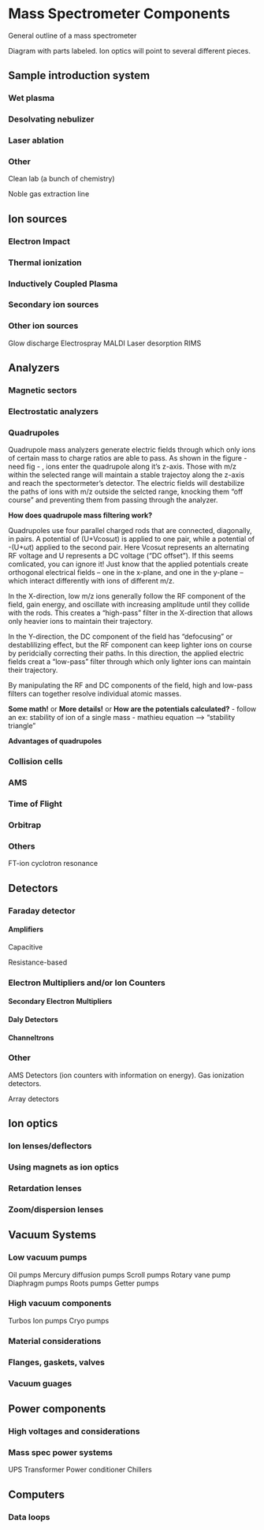 # Mass Spectrometer Components

General outline of a mass spectrometer

Diagram with parts labeled. Ion optics will point to several different pieces.


## Sample introduction system

### Wet plasma

### Desolvating nebulizer

### Laser ablation

### Other

Clean lab (a bunch of chemistry)

Noble gas extraction line

## Ion sources

### Electron Impact

### Thermal ionization

### Inductively Coupled Plasma

### Secondary ion sources

### Other ion sources

Glow discharge
Electrospray
MALDI
Laser desorption
RIMS

## Analyzers

### Magnetic sectors

### Electrostatic analyzers

### Quadrupoles {#sec-design-quadrupoles}

Quadrupole mass analyzers generate electric fields through which only ions of certain mass to charge ratios are able to pass. As shown in the figure - need fig - , ions enter the quadrupole along it's z-axis. Those with m/z within the selected range will maintain a stable trajectoy along the z-axis and reach the spectormeter's detector. The electric fields will destabilize the paths of ions with m/z outside the selcted range, knocking them "off course" and preventing them from passing through the analyzer. 

**How does quadrupole mass filtering work?**

Quadrupoles use four parallel charged rods that are connected, diagonally, in pairs. A potential of (U+Vcosωt) is applied to one pair, while a potential of -(U+ωt) applied to the second pair. Here Vcosωt represents an alternating RF voltage and U represents a DC voltage ("DC offset"). If this seems comlicated, you can ignore it! Just know that the applied potentials create orthogonal electrical fields -- one in the x-plane, and one in the y-plane -- which interact differently with ions of different m/z. 

In the X-direction, low m/z ions generally follow the RF component of the field, gain energy, and oscillate with increasing amplitude until they collide with the rods. This creates a "high-pass" filter in the X-direction that allows only heavier ions to maintain their trajectory. 

In the Y-direction, the DC component of the field has "defocusing" or destablilizing effect, but the RF component can keep lighter ions on course by peridcially correcting their paths. In this direction, the applied electric fields creat a "low-pass" filter through which only lighter ions can maintain their trajectory. 

By manipulating the RF and DC components of the field, high and low-pass filters can together resolve individual atomic masses. 

**Some math!** or **More details!** or **How are the potentials calculated?** 
- follow an ex: stability of ion of a single mass 
-       mathieu equation --> "stability triangle" 

**Advantages of quadrupoles**


### Collision cells

### AMS

### Time of Flight

### Orbitrap

### Others

FT-ion cyclotron resonance


## Detectors

### Faraday detector

#### Amplifiers

Capacitive

Resistance-based

### Electron Multipliers and/or Ion Counters

#### Secondary Electron Multipliers

#### Daly Detectors

#### Channeltrons

### Other

AMS Detectors (ion counters with information on energy). Gas ionization detectors.

Array detectors

## Ion optics

### Ion lenses/deflectors

### Using magnets as ion optics

### Retardation lenses

### Zoom/dispersion lenses

## Vacuum Systems

### Low vacuum pumps

Oil pumps
Mercury diffusion pumps
Scroll pumps
Rotary vane pump
Diaphragm pumps
Roots pumps
Getter pumps

### High vacuum components

Turbos
Ion pumps
Cryo pumps

### Material considerations

### Flanges, gaskets, valves

### Vacuum guages 

## Power components

### High voltages and considerations

### Mass spec power systems

UPS
Transformer
Power conditioner
Chillers


## Computers

### Data loops

